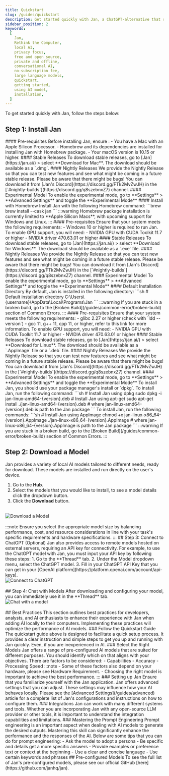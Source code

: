 ```yaml
---
title: Quickstart
slug: /guides/quickstart
description: Get started quickly with Jan, a ChatGPT-alternative that runs on your own computer, with a local API server. Learn how to install Jan and select an AI model to start chatting.
sidebar_position: 2
keywords:
  [
    Jan,
    Rethink the Computer,
    local AI,
    privacy focus,
    free and open source,
    private and offline,
    conversational AI,
    no-subscription fee,
    large language models,
    quickstart,
    getting started,
    using AI model,
    installation,
  ]
---
```

To get started quickly with Jan, follow the steps below:
## Step 1: Install Jan
<Tabs>
    <TabItem value="mac" label = "Mac" default>
        #### Pre-requisites
        Before installing Jan, ensure :
        - You have a Mac with an Apple Silicon Processor.
        - Homebrew and its dependencies are installed for installing Jan with Homebrew package.
        - Your macOS version is 10.15 or higher.
        #### Stable Releases
        To download stable releases, go to [Jan](https://jan.ai/) > select **Download for Mac**.
        The download should be available as a `.dmg`.
        #### Nightly Releases
        We provide the Nightly Release so that you can test new features and see what might be coming in a future stable release. Please be aware that there might be bugs!
        You can download it from [Jan's Discord](https://discord.gg/FTk2MvZwJH) in the [`#nightly-builds`](https://discord.gg/q8szebnxZ7) channel.
        #### Experimental Model
        To enable the experimental mode, go to **Settings** > **Advanced Settings** and toggle the **Experimental Mode**
        #### Install with Homebrew
        Install Jan with the following Homebrew command:
        ```brew
        brew install --cask jan
        ```
:::warning
Homebrew package installation is currently limited to **Apple Silicon Macs**, with upcoming support for Windows and Linux.
:::
    </TabItem>
    <TabItem value = "windows" label = "Windows">
        #### Pre-requisites
        Ensure that your system meets the following requirements:
         - Windows 10 or higher is required to run Jan.
        To enable GPU support, you will need:
         - NVIDIA GPU with CUDA Toolkit 11.7 or higher
         - NVIDIA driver 470.63.01 or higher
        #### Stable Releases
        To download stable releases, go to [Jan](https://jan.ai/) > select **Download for Windows**.
        The download should be available as a `.exe` file.
        #### Nightly Releases
        We provide the Nightly Release so that you can test new features and see what might be coming in a future stable release. Please be aware that there might be bugs!
        You can download it from [Jan's Discord](https://discord.gg/FTk2MvZwJH) in the [`#nightly-builds`](https://discord.gg/q8szebnxZ7) channel.
        #### Experimental Model
        To enable the experimental mode, go to **Settings** > **Advanced Settings** and toggle the **Experimental Mode**
        #### Default Installation Directory
        By default, Jan is installed in the following directory:
        ```sh
        # Default installation directory
        C:\Users\{username}\AppData\Local\Programs\Jan
        ```
:::warning
If you are stuck in a broken build, go to the [Broken Build](/guides/common-error/broken-build) section of Common Errors.
:::
    </TabItem>
    <TabItem value = "linux" label = "Linux">
        #### Pre-requisites
        Ensure that your system meets the following requirements:
         - glibc 2.27 or higher (check with `ldd --version`)
         - gcc 11, g++ 11, cpp 11, or higher, refer to this link for more information.
        To enable GPU support, you will need:
         - NVIDIA GPU with CUDA Toolkit 11.7 or higher
         - NVIDIA driver 470.63.01 or higher
        #### Stable Releases
        To download stable releases, go to [Jan](https://jan.ai/) > select **Download for Linux**.
        The download should be available as a `.AppImage` file or a `.deb` file.
        #### Nightly Releases
        We provide the Nightly Release so that you can test new features and see what might be coming in a future stable release. Please be aware that there might be bugs!
        You can download it from [Jan's Discord](https://discord.gg/FTk2MvZwJH) in the [`#nightly-builds`](https://discord.gg/q8szebnxZ7) channel.
        #### Experimental Model
        To enable the experimental mode, go to **Settings** > **Advanced Settings** and toggle the **Experimental Mode**
        <Tabs groupId = "linux_type">
            <TabItem value="linux_main" label = "Linux">
                To install Jan, you should use your package manager's install or `dpkg`.
            </TabItem>
            <TabItem value = "deb_ub" label = "Debian / Ubuntu">
                To install Jan, run the following command:
                ```sh
                # Install Jan using dpkg
                sudo dpkg -i jan-linux-amd64-{version}.deb
                # Install Jan using apt-get
                sudo apt-get install ./jan-linux-amd64-{version}.deb
                # where jan-linux-amd64-{version}.deb is path to the Jan package
                ```
            </TabItem>
            <TabItem value = "other" label = "Others">
                To install Jan, run the following commands:
                ```sh
                # Install Jan using AppImage
                chmod +x jan-linux-x86_64-{version}.AppImage
                ./jan-linux-x86_64-{version}.AppImage
                # where jan-linux-x86_64-{version}.AppImage is path to the Jan package
                ```
            </TabItem>
        </Tabs>
:::warning
If you are stuck in a broken build, go to the [Broken Build](/guides/common-error/broken-build) section of Common Errors.
:::
    </TabItem>
</Tabs>

## Step 2: Download a Model
Jan provides a variety of local AI models tailored to different needs, ready for download. These models are installed and run directly on the user's device.
1. Go to the **Hub**.
2. Select the models that you would like to install, to see a model details click the dropdown button.
3. Click the **Download** button.
<br/>
<div style={{ display: 'flex', justifyContent: 'center' }}>
  <img src={download} alt="Download a Model" />
</div>
<br/>
:::note
Ensure you select the appropriate model size by balancing performance, cost, and resource considerations in line with your task's specific requirements and hardware specifications.
:::
## Step 3: Connect to ChatGPT (Optional)
Jan also provides access to remote models hosted on external servers, requiring an API key for connectivity. For example, to use the ChatGPT model with Jan, you must input your API key by following these steps:
1. Go to the **Thread** tab.
2. Under the Model dropdown menu, select the ChatGPT model.
3. Fill in your ChatGPT API Key that you can get in your [OpenAI platform](https://platform.openai.com/account/api-keys).
<br/>
<div style={{ display: 'flex', justifyContent: 'center' }}>
  <img src={gpt} alt="Connect to ChatGPT" />
</div>
<br/>
## Step 4: Chat with Models
After downloading and configuring your model, you can immediately use it in the **Thread** tab.
<br/>
<div style={{ display: 'flex', justifyContent: 'center' }}>
  <img src={model} alt="Chat with a model" />
</div>
<br/>
## Best Practices
This section outlines best practices for developers, analysts, and AI enthusiasts to enhance their experience with Jan when adding AI locally to their computers. Implementing these practices will optimize the performance of AI models.
### Follow the Quickstart Guide
The quickstart guide above is designed to facilitate a quick setup process. It provides a clear instruction and simple steps to get you up and running with Jan quickly. Even, if you are inexperienced in AI.
### Select the Right Models
Jan offers a range of pre-configured AI models that are suited for different purposes. You should identify which on that aligns with your objectives. There are factors to be considered:
- Capabilities
- Accuracy
- Processing Speed
:::note
- Some of these factors also depend on your hardware, please see Hardware Requirement.
- Choosing the right model is important to achieve the best performance.
  :::
### Setting up Jan
Ensure that you familiarize yourself with the Jan application. Jan offers advanced settings that you can adjust. These settings may influence how your AI behaves locally. Please see the [Advanced Settings](/guides/advanced) article for a complete list of Jan's configurations and instructions on how to configure them.
### Integrations
Jan can work with many different systems and tools. Whether you are incorporating Jan with any open-source LLM provider or other tools, it is important to understand the integration capabilities and limitations.
### Mastering the Prompt Engineering
Prompt engineering is an important aspect when dealing with AI models to generate the desired outputs. Mastering this skill can significantly enhance the performance and the responses of the AI. Below are some tips that you can do for prompt engineering:
- Ask the model to adopt a persona
- Be specific and details get a more specific answers
- Provide examples or preference text or context at the beginning
- Use a clear and concise language
- Use certain keywords and phrases
## Pre-configured Models
To see the full list of Jan's pre-configured models, please see our official GitHub [here](https://github.com/janhq/jan).
